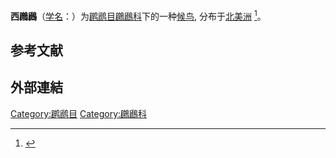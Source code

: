 {{Speciesbox
|image=Aechmophorus occidentalis-swimming.jpg
|status=LC
|status_system=IUCN3.1
|status_ref=<ref>{{cite iucn|url=https://www.iucnredlist.org/details/22696631/0|title=''Aechmophorus occidentalis''|author=BirdLife International|author-link=BirdLife International}}</ref>
|taxon=Aechmophorus occidentalis
|authority=([[w:George_Newbold_Lawrence|Lawrence]], 1858)
}}
'''西鸊鷉'''（[[学名|学名]]：{{lang|la|''Aechmophorus occidentalis''}}）为[[䴙䴘目|䴙䴘目]][[鸊鷉科|鸊鷉科]]下的一种[[候鸟|候鸟]], 分布于[[北美洲|北美洲]]
<ref>{{cite journal
|last1=LaPorte
|first1=N.
|last2=Storer
|first2=R. W.
|last3=Nuechterlein
|first3=G. L.
|editor1-last=Rodewald
|editor1-first=P. G.
|date=2020
|title=Western Grebe (Aechmophorus occidentalis)
|url=https://birdsoftheworld.org/bow/species/wesgre/cur/introduction
|journal=Birds of the World, Cornell Lab of Ornithology
|doi=10.2173/bow.wesgre.01
|access-date=Jan 10, 2021
|archive-date=2021-01-16
|archive-url=https://web.archive.org/web/20210116212207/https://birdsoftheworld.org/bow/species/wesgre/cur/introduction
|dead-url=no
}}</ref>。

==参考文献==
{{Reflist}}
==外部連結==
{{commons}}
{{Taxonbar|from=Q679154}}
[[Category:䴙䴘目|Category:䴙䴘目]]
[[Category:鸊鷉科|Category:鸊鷉科]]
{{鸟类小作品}}